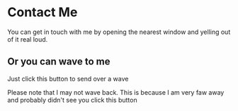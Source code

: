 
# Contact Me

You can get in touch with me by opening the nearest window and yelling out of it real loud.

## Or you can wave to me

Just click this button to send over a wave

<Wave />

Please note that I may not wave back. This is because I am very faw away and probably didn't see you click this button
